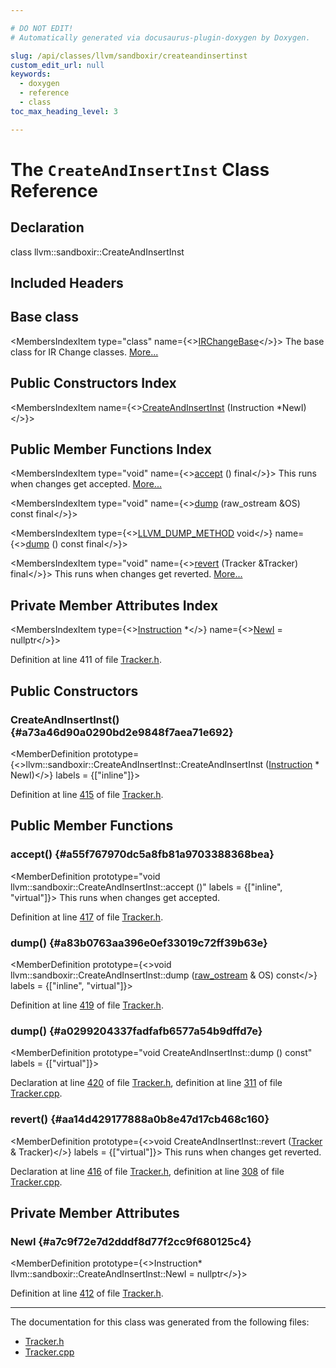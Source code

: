```yaml
---

# DO NOT EDIT!
# Automatically generated via docusaurus-plugin-doxygen by Doxygen.

slug: /api/classes/llvm/sandboxir/createandinsertinst
custom_edit_url: null
keywords:
  - doxygen
  - reference
  - class
toc_max_heading_level: 3

---
```





# The `CreateAndInsertInst` Class Reference

<DoxygenPage pluginConfig={pluginConfig}>



## Declaration

<CodeBlock>class llvm::sandboxir::CreateAndInsertInst</CodeBlock>

## Included Headers

<IncludesList>
<IncludesListItem
  filePath="llvm/SandboxIR/Tracker.h"
  permalink="/docs/api/files/include/include/llvm/include/llvm/sandboxir/tracker-h"
  isLocal="true" />
</IncludesList>

## Base class

<MembersIndex>

<MembersIndexItem
  type="class"
  name={<><a href="/docs/api/classes/llvm/sandboxir/irchangebase">IRChangeBase</a></>}>
The base class for IR Change classes. <a href="/docs/api/classes/llvm/sandboxir/irchangebase/#details">More...</a>
</MembersIndexItem>

</MembersIndex>

## Public Constructors Index

<MembersIndex>

<MembersIndexItem
  name={<><a href="#a73a46d90a0290bd2e9848f7aea71e692">CreateAndInsertInst</a> (Instruction &#42;NewI)</>}>
</MembersIndexItem>

</MembersIndex>

## Public Member Functions Index

<MembersIndex>

<MembersIndexItem
  type="void"
  name={<><a href="#a55f767970dc5a8fb81a9703388368bea">accept</a> () final</>}>
This runs when changes get accepted. <a href="#a55f767970dc5a8fb81a9703388368bea">More...</a>
</MembersIndexItem>

<MembersIndexItem
  type="void"
  name={<><a href="#a83b0763aa396e0ef33019c72ff39b63e">dump</a> (raw&#95;ostream &amp;OS) const final</>}>
</MembersIndexItem>

<MembersIndexItem
  type={<><a href="/docs/api/files/include/include/llvm/include/llvm/support/compiler-h/#aa863693eef567397d9c292da5bf22d34">LLVM&#95;DUMP&#95;METHOD</a> void</>}
  name={<><a href="#a0299204337fadfafb6577a54b9dffd7e">dump</a> () const final</>}>
</MembersIndexItem>

<MembersIndexItem
  type="void"
  name={<><a href="#aa14d429177888a0b8e47d17cb468c160">revert</a> (Tracker &amp;Tracker) final</>}>
This runs when changes get reverted. <a href="#aa14d429177888a0b8e47d17cb468c160">More...</a>
</MembersIndexItem>

</MembersIndex>

## Private Member Attributes Index

<MembersIndex>

<MembersIndexItem
  type={<><a href="/docs/api/classes/llvm/sandboxir/instruction">Instruction</a> &#42;</>}
  name={<><a href="#a7c9f72e7d2dddf8d77f2cc9f680125c4">NewI</a> = nullptr</>}>
</MembersIndexItem>

</MembersIndex>


Definition at line 411 of file <a href="/docs/api/files/include/include/llvm/include/llvm/sandboxir/tracker-h">Tracker.h</a>.

<SectionDefinition>

## Public Constructors

### CreateAndInsertInst() {#a73a46d90a0290bd2e9848f7aea71e692}

<MemberDefinition
  prototype={<>llvm::sandboxir::CreateAndInsertInst::CreateAndInsertInst (<a href="/docs/api/classes/llvm/sandboxir/instruction">Instruction</a> &#42; NewI)</>}
  labels = {["inline"]}>

Definition at line <a href="/docs/api/files/include/include/llvm/include/llvm/sandboxir/tracker-h/#l00415">415</a> of file <a href="/docs/api/files/include/include/llvm/include/llvm/sandboxir/tracker-h">Tracker.h</a>.
</MemberDefinition>

</SectionDefinition>

<SectionDefinition>

## Public Member Functions

### accept() {#a55f767970dc5a8fb81a9703388368bea}

<MemberDefinition
  prototype="void llvm::sandboxir::CreateAndInsertInst::accept ()"
  labels = {["inline", "virtual"]}>
This runs when changes get accepted.

Definition at line <a href="/docs/api/files/include/include/llvm/include/llvm/sandboxir/tracker-h/#l00417">417</a> of file <a href="/docs/api/files/include/include/llvm/include/llvm/sandboxir/tracker-h">Tracker.h</a>.
</MemberDefinition>

### dump() {#a83b0763aa396e0ef33019c72ff39b63e}

<MemberDefinition
  prototype={<>void llvm::sandboxir::CreateAndInsertInst::dump (<a href="/docs/api/classes/llvm/raw-ostream">raw&#95;ostream</a> &amp; OS) const</>}
  labels = {["inline", "virtual"]}>

Definition at line <a href="/docs/api/files/include/include/llvm/include/llvm/sandboxir/tracker-h/#l00419">419</a> of file <a href="/docs/api/files/include/include/llvm/include/llvm/sandboxir/tracker-h">Tracker.h</a>.
</MemberDefinition>

### dump() {#a0299204337fadfafb6577a54b9dffd7e}

<MemberDefinition
  prototype="void CreateAndInsertInst::dump () const"
  labels = {["virtual"]}>

Declaration at line <a href="/docs/api/files/include/include/llvm/include/llvm/sandboxir/tracker-h/#l00420">420</a> of file <a href="/docs/api/files/include/include/llvm/include/llvm/sandboxir/tracker-h">Tracker.h</a>, definition at line <a href="/docs/api/files/lib/lib/sandboxir/tracker-cpp/#l00311">311</a> of file <a href="/docs/api/files/lib/lib/sandboxir/tracker-cpp">Tracker.cpp</a>.
</MemberDefinition>

### revert() {#aa14d429177888a0b8e47d17cb468c160}

<MemberDefinition
  prototype={<>void CreateAndInsertInst::revert (<a href="/docs/api/classes/llvm/sandboxir/tracker">Tracker</a> &amp; Tracker)</>}
  labels = {["virtual"]}>
This runs when changes get reverted.

Declaration at line <a href="/docs/api/files/include/include/llvm/include/llvm/sandboxir/tracker-h/#l00416">416</a> of file <a href="/docs/api/files/include/include/llvm/include/llvm/sandboxir/tracker-h">Tracker.h</a>, definition at line <a href="/docs/api/files/lib/lib/sandboxir/tracker-cpp/#l00308">308</a> of file <a href="/docs/api/files/lib/lib/sandboxir/tracker-cpp">Tracker.cpp</a>.
</MemberDefinition>

</SectionDefinition>

<SectionDefinition>

## Private Member Attributes

### NewI {#a7c9f72e7d2dddf8d77f2cc9f680125c4}

<MemberDefinition
  prototype={<>Instruction&#42; llvm::sandboxir::CreateAndInsertInst::NewI = nullptr</>}>

Definition at line <a href="/docs/api/files/include/include/llvm/include/llvm/sandboxir/tracker-h/#l00412">412</a> of file <a href="/docs/api/files/include/include/llvm/include/llvm/sandboxir/tracker-h">Tracker.h</a>.
</MemberDefinition>

</SectionDefinition>

<hr/>

The documentation for this class was generated from the following files:

<ul>
<li><a href="/docs/api/files/include/include/llvm/include/llvm/sandboxir/tracker-h">Tracker.h</a></li>
<li><a href="/docs/api/files/lib/lib/sandboxir/tracker-cpp">Tracker.cpp</a></li>
</ul>

</DoxygenPage>
